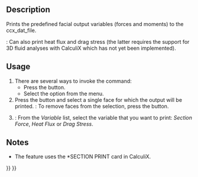 <languages/>

{{Docnav
|[[FEM_ConstraintPlaneRotation|Plane Multi-Point Constraint]]
|[[FEM_ConstraintTransform|Local Coordinate System]]
|[[FEM_Workbench|FEM]]
|IconL=FEM_ConstraintPlaneRotation.svg
|IconR=FEM_ConstraintTransform.svg
|IconC=Workbench_FEM.svg
}}

{{GuiCommandContainer|
{{GuiCommand
|Name=FEM ConstraintSectionPrint
|MenuLocation=Model → Geometrical Analysis Features → Section Print Feature
|Workbenches=[[FEM_Workbench|FEM]]
|Version=0.19
|SeeAlso=
}}
{{GuiCommandFemInfo
|Solvers=CalculiX
}}
}}

==Description==

Prints the predefined facial output variables (forces and moments) to the ccx_dat_file.

{{Version|1.0}}: Can also print heat flux and drag stress (the latter requires the support for 3D fluid analyses with CalculiX which has not yet been implemented).

==Usage==

# There are several ways to invoke the command:
#* Press the {{Button|[[Image:FEM_ConstraintSectionPrint.svg|16px]] [[FEM_ConstraintSectionPrint|Section Print Feature]]}} button.
#* Select the {{MenuCommand|Model → Geometrical Analysis Features → [[Image:FEM_ConstraintSectionPrint.svg|16px]] Section Print Feature}} option from the menu.
# Press the {{Button|Add}} button and select a single face for which the output will be printed. {{Version|1.1}}: To remove faces from the selection, press the {{Button|Remove}} button.
# {{Version|1.0}}: From the ''Variable'' list, select the variable that you want to print: ''Section Force'', ''Heat Flux'' or ''Drag Stress''.

==Notes== 

* The feature uses the *SECTION PRINT card in CalculiX.


{{Docnav
|[[FEM_ConstraintPlaneRotation|Plane Multi-Point Constraint]]
|[[FEM_ConstraintTransform|Local Coordinate System]]
|[[FEM_Workbench|FEM]]
|IconL=FEM_ConstraintPlaneRotation.svg
|IconR=FEM_ConstraintTransform.svg
|IconC=Workbench_FEM.svg
}}

{{FEM_Tools_navi{{#translation:}}}}
{{Userdocnavi{{#translation:}}}}